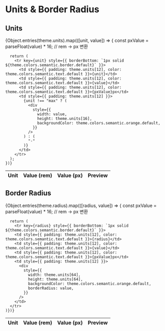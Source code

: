 
<Meta title="Design Tokens/Units & Border Radius" />

# Units & Border Radius

## Units

<table
  style={{ width: "100%" }}>
  <thead>
    <tr>
      <th style={{ padding: theme.units[12], fontWeight: "bold" }}>
        Unit
      </th>
      <th style={{ padding: theme.units[12], fontWeight: "bold" }}>
        Value (rem)
      </th>
      <th style={{ padding: theme.units[12], fontWeight: "bold" }}>
        Value (px)
      </th>
      <th style={{ padding: theme.units[12], fontWeight: "bold" }}>
        Preview
      </th>
    </tr>
  </thead>
  <tbody>
    {Object.entries(theme.units).map(([unit, value]) => {
      const pxValue = parseFloat(value) * 16; // rem → px 변환

      return (
        <tr key={unit} style={{ borderBottom: `1px solid ${theme.colors.semantic.border.default}` }}>
          <td style={{ padding: theme.units[12], color: theme.colors.semantic.text.default }}>{unit}</td>
          <td style={{ padding: theme.units[12], color: theme.colors.semantic.text.default }}>{value}</td>
          <td style={{ padding: theme.units[12], color: theme.colors.semantic.text.default }}>{pxValue}px</td>
          <td style={{ padding: theme.units[12] }}>
            {unit !== "max" ? (
              <div
                style={{
                  width: value,
                  height: theme.units[16],
                  backgroundColor: theme.colors.semantic.orange.default,
                }}
              />
            ) : (
              "-"
            )}
          </td>
        </tr>
      );
    })}

  </tbody>
</table>

## Border Radius

<table
  style={{ width: "100%" }}>
  <thead>
    <tr>
      <th style={{ padding: theme.units[12], fontWeight: "bold" }}>
        Unit
      </th>
      <th style={{ padding: theme.units[12], fontWeight: "bold" }}>
        Value (rem)
      </th>
      <th style={{ padding: theme.units[12], fontWeight: "bold" }}>
        Value (px)
      </th>
      <th style={{ padding: theme.units[12], fontWeight: "bold" }}>
        Preview
      </th>
    </tr>
  </thead>
  <tbody>
    {Object.entries(theme.radius).map(([radius, value]) => {
      const pxValue = parseFloat(value) * 16; // rem → px 변환

      return (
        <tr key={radius} style={{ borderBottom: `1px solid ${theme.colors.semantic.border.default}` }}>
        <td style={{ padding: theme.units[12], color: theme.colors.semantic.text.default }}>{radius}</td>
        <td style={{ padding: theme.units[12], color: theme.colors.semantic.text.default }}>{value}</td>
        <td style={{ padding: theme.units[12], color: theme.colors.semantic.text.default }}>{pxValue}px</td>
        <td style={{ padding: theme.units[12] }}>
          <div
            style={{
              width: theme.units[64],
              height: theme.units[64],
              backgroundColor: theme.colors.semantic.orange.default,
              borderRadius: value,
            }}
          />
        </td>
      </tr>
    )})}

  </tbody>
</table>
